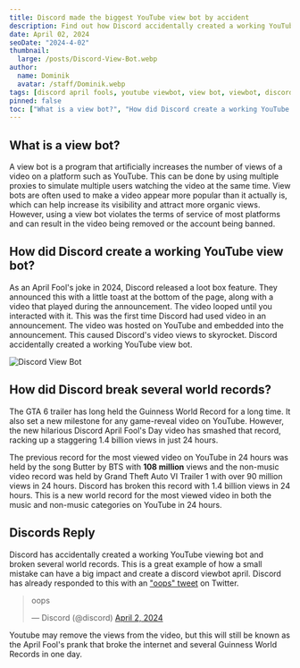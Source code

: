 ```yaml
---
title: Discord made the biggest YouTube view bot by accident
description: Find out how Discord accidentally created a working YouTube viewing bot as an April Fool's joke and broke several guinness world records.
date: April 02, 2024
seoDate: "2024-4-02"
thumbnail:
  large: /posts/Discord-View-Bot.webp
author:
  name: Dominik
  avatar: /staff/Dominik.webp
tags: [discord april fools, youtube viewbot, view bot, viewbot, discord bot, discord view bot]
pinned: false
toc: ["What is a view bot?", "How did Discord create a working YouTube view bot?", "How did Discord break several world records?", "Discords Reply"]
---
```


## What is a view bot?

A view bot is a program that artificially increases the number of views of a video on a platform such as YouTube. This can be done by using multiple proxies to simulate multiple users watching the video at the same time. View bots are often used to make a video appear more popular than it actually is, which can help increase its visibility and attract more organic views. However, using a view bot violates the terms of service of most platforms and can result in the video being removed or the account being banned.

## How did Discord create a working YouTube view bot?

As an April Fool's joke in 2024, Discord released a loot box feature. They announced this with a little toast at the bottom of the page, along with a video that played during the announcement. The video looped until you interacted with it. This was the first time Discord had used video in an announcement. The video was hosted on YouTube and embedded into the announcement. This caused Discord's video views to skyrocket. Discord accidentally created a working YouTube view bot.

![Discord View Bot](/posts/Images/GKK-mQCWQAAwX-m.jpg)

## How did Discord break several world records?

The GTA 6 trailer has long held the Guinness World Record for a long time.
It also set a new milestone for any game-reveal video on YouTube. However, the new hilarious Discord April Fool's Day video has smashed that record, racking up a staggering 1.4 billion views in just 24 hours.

The previous record for the most viewed video on YouTube in 24 hours was held by the song Butter by BTS with **108 million** views and the non-music video record was held by Grand Theft Auto VI Trailer 1 with over 90 million views in 24 hours. Discord has broken this record with 1.4 billion views in 24 hours. This is a new world record for the most viewed video in both the music and non-music categories on YouTube in 24 hours.

## Discords Reply

Discord has accidentally created a working YouTube viewing bot and broken several world records. This is a great example of how a small mistake can have a big impact and create a discord viewbot april. Discord has already responded to this with an ["oops" tweet](https://twitter.com/discord/status/1775225927842369611) on Twitter.

<blockquote class="twitter-tweet"><p lang="en" dir="ltr">oops</p>&mdash; Discord (@discord) <a href="https://twitter.com/discord/status/1775225927842369611?ref_src=twsrc%5Etfw">April 2, 2024</a></blockquote> <script async src="https://platform.twitter.com/widgets.js" charset="utf-8"></script> 

Youtube may remove the views from the video, but this will still be known as the April Fool's prank that broke the internet and several Guinness World Records in one day.